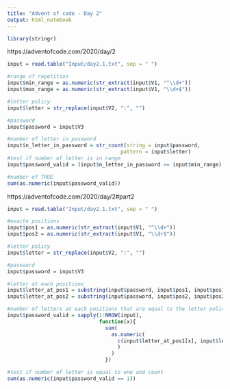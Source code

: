 ---
title: "Advent of code - Day 2"
output: html_notebook
---

```{r}
library(stringr)
```


https://adventofcode.com/2020/day/2
```{r}
input = read.table("Input/day2.1.txt", sep = " ")

#range of repetition
input$min_range = as.numeric(str_extract(input$V1, "^\\d+"))
input$max_range = as.numeric(str_extract(input$V1, "\\d+$"))

#letter policy
input$letter = str_replace(input$V2, ":", "")

#password
input$password = input$V3

#number of letter in password
input$n_letter_in_password = str_count(string = input$password,
                                     pattern = input$letter)
#test if number of letter is in range
input$password_valid = (input$n_letter_in_password >= input$min_range) & (input$n_letter_in_password <= input$max_range)

#number of TRUE
sum(as.numeric(input$password_valid))
```

https://adventofcode.com/2020/day/2#part2
```{r}
input = read.table("Input/day2.1.txt", sep = " ")

#exacte positions
input$pos1 = as.numeric(str_extract(input$V1, "^\\d+"))
input$pos2 = as.numeric(str_extract(input$V1, "\\d+$"))

#letter policy
input$letter = str_replace(input$V2, ":", "")

#password
input$password = input$V3

#letter at each positions
input$letter_at_pos1 = substring(input$password, input$pos1, input$pos1)
input$letter_at_pos2 = substring(input$password, input$pos2, input$pos2)

#number of letters at each positions that are equal to the letter policy
input$password_valid = sapply(1:NROW(input),
                              function(x){
                                sum(
                                  as.numeric(
                                    c(input$letter_at_pos1[x], input$letter_at_pos2[x]) == input$letter[x]
                                    )
                                  )
                                })

#test if number of letter is equal to one and count
sum(as.numeric(input$password_valid == 1))
```


